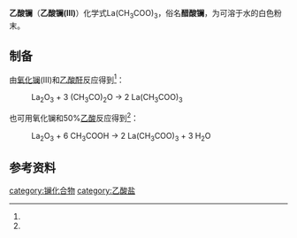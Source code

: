 {{Chembox
|   Name = 乙酸镧
|   ImageFile = Lanthanum acetate.jpg
|   ImageName = 
|   IUPACName = Lanthanum(III) acetate<br />乙酸镧(III)
|   OtherNames = 醋酸镧
| Section1 = {{Chembox Identifiers
| CASNo_Ref = {{cascite|changed|??}}
| CASNo = 917-70-4
| CASNo1_Ref = {{cascite|changed|??}}
| CASNo1 = 31396-47-1
  }}
| Section2 = {{Chembox Properties
|   Formula = La(CH<sub>3</sub>COO)<sub>3</sub>
|   MolarMass = 316.039 
|   Appearance = 无色或白色吸湿性结晶
|   MeltingPt = 
|   BoilingPt = 
|   Solvent = 其他溶剂
|   SolubleOther = 可溶于[[苯|苯]]<ref name=product >《无机化合物制备手册》.朱文祥 主编. 化学工业出版社.第十四章 碳族元素.P<sub>509</sub>.XIV-114 醋酸镧</ref>
|   Density = 
  }}
| Section3 = {{Chembox Structure
|   CrystalStruct = 
  }}
| Section7 = {{Chembox Hazards
|   ExternalMSDS = 
|   NFPA-H = 
|   NFPA-F =
|   NFPA-R =
|   FlashPt = 
|   RPhrases = 
|   SPhrases = 
  }}
| Section8 = {{Chembox Related
|   OtherCations = [[乙酸铈|乙酸铈]]
  }}
}}

'''乙酸镧'''（'''乙酸镧(III)'''）化学式La(CH<sub>3</sub>COO)<sub>3</sub>，俗名'''醋酸镧'''，为可溶于水的白色粉末。

==制备==
由[[氧化镧|氧化镧]](III)和[[乙酸酐|乙酸酐]]反应得到<ref name=product />：
: La<sub>2</sub>O<sub>3</sub> + 3 (CH<sub>3</sub>CO)<sub>2</sub>O → 2 La(CH<sub>3</sub>COO)<sub>3</sub>
也可用氧化镧和50%[[乙酸|乙酸]]反应得到<ref name=product />：
:La<sub>2</sub>O<sub>3</sub> + 6 CH<sub>3</sub>COOH → 2 La(CH<sub>3</sub>COO)<sub>3</sub> + 3 H<sub>2</sub>O
==参考资料==
{{reflist}}
{{镧化合物}}
{{乙酸盐}}
[[category:镧化合物|category:镧化合物]]
[[category:乙酸盐|category:乙酸盐]]